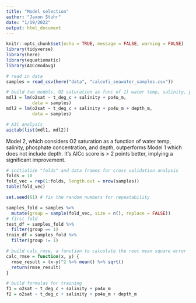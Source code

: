 ```yaml
---
title: "Model selection"
author: "Jaxon Stuhr"
date: "1/19/2022"
output: html_document
---
```


```r
knitr::opts_chunk$set(echo = TRUE, message = FALSE, warning = FALSE)
library(tidyverse)
library(here)
library(equatiomatic)
library(AICcmodavg)
```

```r
# read in data
samples = read_csv(here("data", "calcofi_seawater_samples.csv"))
```

```r
# build two models, O2 saturation as func of 1) water temp, salinity, phosphate concentration and 2) water temp, salinity, phosphate concentration, depth
mdl1 = lm(o2sat ~ t_deg_c + salinity + po4u_m, 
          data = samples)
mdl2 = lm(o2sat ~ t_deg_c + salinity + po4u_m + depth_m, 
          data = samples)
```

```r
# AIC analysis
aictab(list(mdl1, mdl2))
```

Model 2, which considers O2 saturation as a function of water temp, salinity, phosphate concentration, and depth, outperforms Model 1 which does not include depth. It's AICc score is > 2 points better, implying a significant improvement. 

```r
# initialize "folds" and data frames for cross validation analysis
folds = 10
fold_vec = rep(1:folds, length.out = nrow(samples))
table(fold_vec)

set.seed(61) # fix the random numbers for repeatability

samples_fold = samples %>% 
  mutate(group = sample(fold_vec, size = n(), replace = FALSE))
# first fold
test_df = samples_fold %>% 
  filter(group == 1)
train_df = samples_fold %>% 
  filter(group != 1)
```

```r
# build calc_rmse, a function to calculate the root mean square error
calc_rmse = function(x, y) {
  rmse_result = (x-y)^2 %>% mean() %>% sqrt()
  return(rmse_result)
}
```

```r
# build formulas for training
f1 = o2sat ~ t_deg_c + salinity + po4u_m
f2 = o2sat ~ t_deg_c + salinity + po4u_m + depth_m
```



